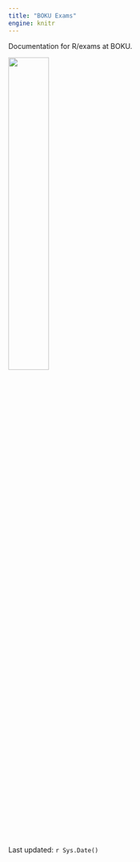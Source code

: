 ```yaml
---
title: "BOKU Exams"
engine: knitr
---
```


Documentation for R/exams at BOKU.

![](https://boku.ac.at/fileadmin/data/themen/Marketing/Downloads/BOKU_Hauptlogo_RGB.png){width=40%}

Last updated: `r Sys.Date()`
